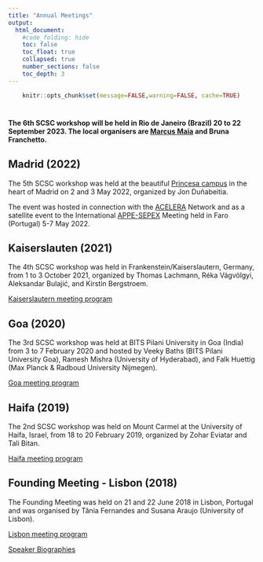 ```yaml
---
title: "Annual Meetings"
output:
  html_document:
    #code_folding: hide
    toc: false
    toc_float: true
    collapsed: true
    number_sections: false
    toc_depth: 3
---
```


```{=html}
<style>
  .nav-pills>li>a:hover, .nav-pills>li>a:focus, .nav-pills>li.active>a,     .nav-pills>li.active>a:hover, .nav-pills>li.active>a:focus{
     background-color: CadetBlue; 
     }
</style>
```
<!-- https://www.angularfix.com/2021/10/how-to-change-tabset-colors-without.html -->

```r
    knitr::opts_chunk$set(message=FALSE,warning=FALSE, cache=TRUE)
```

#  {.tabset .tabset-fade .tabset-pills}

**The 6th SCSC workshop will be held in Rio de Janeiro (Brazil) 20 to 22 September 2023. The local organisers are [Marcus Maia](https://www.talktothewordlab.com/exmoparticipants/marcus-maia) and Bruna Franchetto.**


## Madrid (2022)

The 5th SCSC workshop was held at the beautiful [Princesa campus](https://www.nebrija.com/la_universidad/visita-virtual/como-llegar-nebrija.php) in the heart of Madrid on 2 and 3 May 2022, organized by Jon Duñabeitia.

The event was hosted in connection with the [ACELERA](https://www.nebrija.com/investigacion-universidad/red-acelera/) Network and as a satellite event to the International [APPE-SEPEX](https://appesepexmeeting.appe.pt/) Meeting held in Faro (Portugal) 5-7 May 2022.

## Kaiserslauten (2021)

The 4th SCSC workshop was held in Frankenstein/Kaiserslautern, Germany, from 1 to 3 October 2021, organized by Thomas Lachmann, Réka Vágvölgyi, Aleksandar Bulajić, and Kirstin Bergstroem.

[Kaiserslautern meeting program](https://culturalbrain.org/wp-content/uploads/2021/11/Kaiserslautern-meeting-program.pdf)

## Goa (2020)

The 3rd SCSC workshop was held at BITS Pilani University in Goa (India) from 3 to 7 February 2020 and hosted by Veeky Baths (BITS Pilani University Goa), Ramesh Mishra (University of Hyderabad), and Falk Huettig (Max Planck & Radboud University Nijmegen).

[Goa meeting program](https://culturalbrain.org/wp-content/uploads/2021/11/Goa-meeting-program.pdf)

## Haifa (2019)

The 2nd SCSC workshop was held on Mount Carmel at the University of Haifa, Israel, from 18 to 20 February 2019, organized by Zohar Eviatar and Tali Bitan.

[Haifa meeting program](https://culturalbrain.org/wp-content/uploads/2019/04/Program_Haifa2019_ws_SCSC.pdf)


## Founding Meeting - Lisbon (2018)

The Founding Meeting was held on 21 and 22 June 2018 in Lisbon, Portugal and was organised by Tânia Fernandes and Susana Araujo (University of Lisbon).

[Lisbon meeting program](https://culturalbrain.org/wp-content/uploads/2019/04/Program_IWCSC_June_2018.pdf)

[Speaker Biographies](https://culturalbrain.org/wp-content/uploads/2019/04/NotasBiogr%C3%A1ficas.pdf)

